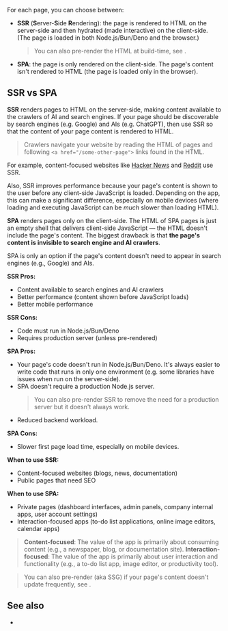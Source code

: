 
For each page, you can choose between:
 - **SSR** (**S**erver-**S**ide **R**endering): the page is rendered to HTML on the server-side and then <Link href="/hydration">hydrated</Link> (made interactive) on the client-side. (The page is loaded in both Node.js/Bun/Deno and the browser.)
   > You can also pre-render the HTML at build-time, see <Link href="/pre-rendering" />.
 - **SPA**: the page is only rendered on the client-side. The page's content isn't rendered to HTML (the page is loaded only in the browser).

## SSR vs SPA

**SSR** renders pages to HTML on the server-side, making content available to the crawlers of AI and search engines. If your page should be discoverable by search engines (e.g. Google) and AIs (e.g. ChatGPT), then use SSR so that the content of your page content is rendered to HTML.

> Crawlers navigate your website by reading the HTML of pages and following `<a href="/some-other-page">` links found in the HTML.

For example, content-focused websites like [Hacker News](https://news.ycombinator.com) and [Reddit](https://www.reddit.com) use SSR.

Also, SSR improves performance because your page's content is shown to the user before any client-side JavaScript is loaded. Depending on the app, this can make a significant difference, especially on mobile devices (where loading and executing JavaScript can be *much* slower than loading HTML).

**SPA** renders pages only on the client-side. The HTML of SPA pages is just an empty shell that delivers client-side JavaScript — the HTML doesn't include the page's content. The biggest drawback is that **the page's content is invisible to search engine and AI crawlers**.

SPA is only an option if the page's content doesn't need to appear in search engines (e.g., Google) and AIs.

**SSR Pros:**
- Content available to search engines and AI crawlers
- Better performance (content shown before JavaScript loads)
- Better mobile performance

**SSR Cons:**
- Code must run in Node.js/Bun/Deno
- Requires production server (unless pre-rendered)

**SPA Pros:**
- Your page's code doesn't run in Node.js/Bun/Deno. It's always easier to write code that runs in only one environment (e.g. some libraries have issues when run on the server-side).
- SPA doesn't require a production Node.js server.
  > You can also <Link href="/pre-rendering">pre-render</Link> SSR to remove the need for a production server but <Link href="/pre-rendering#should-i-pre-render">it doesn't always work</Link>.
- Reduced backend workload.

**SPA Cons:**
- Slower first page load time, especially on mobile devices.

**When to use SSR:**
- Content-focused websites (blogs, news, documentation)
- Public pages that need SEO

**When to use SPA:**
- Private pages (dashboard interfaces, admin panels, company internal apps, user account settings)
- Interaction-focused apps (to-do list applications, online image editors, calendar apps)

> **Content-focused**: The value of the app is primarily about consuming content (e.g., a newspaper, blog, or documentation site).
> **Interaction-focused**: The value of the app is primarily about user interaction and functionality (e.g., a to-do list app, image editor, or productivity tool).

> You can also pre-render (aka SSG) if your page's content doesn't update frequently, see <Link href="/pre-rendering" />.


## See also

- <Link href="/pre-rendering" />
